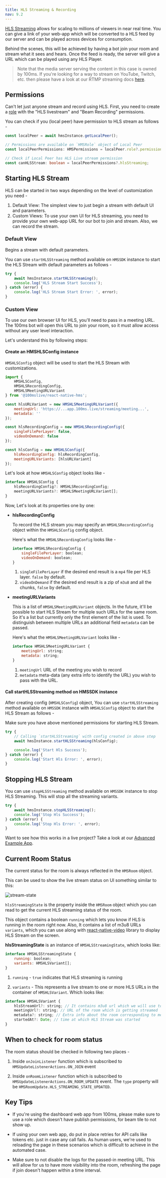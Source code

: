 ```yaml
---
title: HLS Streaming & Recording
nav: 9.2
---
```


[HLS Streaming](/react-native/v2/foundation/live-streaming) allows for scaling to millions of viewers in near real time. You can give a link of your web-app which will be converted to a HLS feed by our server and can be played across devices for consumption.

Behind the scenes, this will be achieved by having a bot join your room and stream what it sees and hears. Once the feed is ready, the server will give a URL which can be played using any HLS Player.

> Note that the media server serving the content in this case is owned by 100ms. If you're looking for a way to stream on YouTube, Twitch, etc. then please have a look at our RTMP streaming docs [here](recording).

## Permissions

Can't let just anyone stream and record using HLS. First, you need to create a [role](/react-native/v2/foundation/templates-and-roles) with the "HLS livestream" and "Beam Recording" permissions.

You can check if you (local peer) have permission to HLS stream as follows -

```ts
const localPeer = await hmsInstance.getLocalPeer();

// Permissions are available on `HMSRole` object of Local Peer
const localPeerPermissions: HMSPermissions = localPeer.role?.permissions;

// Check if Local Peer has HLS Live stream permission
const canHLSStream: boolean = localPeerPermissions?.hlsStreaming;
```

## Starting HLS Stream

HLS can be started in two ways depending on the level of customization you need -

1. Default View: The simplest view to just begin a stream with default UI and parameters.
2. Custom Views: To use your own UI for HLS streaming, you need to provide your own web-app URL for our bot to join and stream. Also, we can record the stream.

### Default View

Begins a stream with default parameters.

You can use `startHLSStreaming` method available on `HMSSDK` instance to start the HLS Stream with default parameters as follows -

```js
try {
    await hmsInstance.startHLSStreaming();
    console.log('HLS Stream Start Success');
} catch (error) {
    console.log('HLS Stream Start Error: ', error);
}
```

### Custom View

To use our own browser UI for HLS, you'll need to pass in a meeting URL. The 100ms bot will open this URL to join your room, so it must allow access without any user level interaction.

Let's understand this by following steps:

<div className="steps-container">

#### Create an HMSHLSConfig instance

`HMSHLSConfig` object will be used to start the HLS Stream with customizations.

```js
import {
    HMSHLSConfig,
    HMSHLSRecordingConfig,
    HMSHLSMeetingURLVariant
} from '@100mslive/react-native-hms';

const hlsURLVariant = new HMSHLSMeetingURLVariant({
    meetingUrl: 'https://...app.100ms.live/streaming/meeting...',
    metadata: ''
});

const hlsRecordingConfig = new HMSHLSRecordingConfig({
    singleFilePerLayer: false,
    videoOnDemand: false
});

const hlsConfig = new HMSHLSConfig({
    hlsRecordingConfig: hlsRecordingConfig,
    meetingURLVariants: [hlsURLVariant]
});
```

Let's look at how `HMSHLSConfig` object looks like -

```js
interface HMSHLSConfig {
    hlsRecordingConfig?: HMSHLSRecordingConfig;
    meetingURLVariants?: HMSHLSMeetingURLVariant[];
}
```

Now, Let's look at its properties one by one:

-   **hlsRecordingConfig**

    To record the HLS stream you may specify an `HMSHLSRecordingConfig` object within the `HMSHLSConfig` config object.

    Here's what the `HMSHLSRecordingConfig` looks like -

    ```js
    interface HMSHLSRecordingConfig {
        singleFilePerLayer: boolean;
        videoOnDemand: boolean;
    }
    ```

    1. `singleFilePerLayer` if the desired end result is a `mp4` file per HLS layer. `false` by default.
    2. `videoOnDemand` if the desired end result is a zip of `m3u8` and all the chunks, `false` by default.

-   **meetingURLVariants**

    This is a list of `HMSHLSMeetingURLVariant` objects. In the future, it'll be possible to start HLS Stream for multiple such URLs for the same room. So it's a list but currently only the first element of the list is used. To distinguish between multiple URLs an additional field `metadata` can be passed.

    Here's what the `HMSHLSMeetingURLVariant` looks like -

    ```js
    interface HMSHLSMeetingURLVariant {
        meetingUrl: string;
        metadata: string;
    }
    ```

    1. `meetingUrl` URL of the meeting you wish to record
    2. `metadata` meta-data (any extra info to identify the URL) you wish to pass with the URL.

#### Call startHLSStreaming method on HMSSDK instance

After creating config (`HMSHLSConfig`) object, You can use `startHLSStreaming` method available on `HMSSDK` instance with `HMSHLSConfig` object to start the HLS Stream as follows -

Make sure you have above mentioned permissions for starting HLS Stream.

```js
try {
    // Calling `startHLSStreaming` with config created in above step
    await hmsInstance.startHLSStreaming(hlsConfig);

    console.log('Start Hls Success');
} catch (error) {
    console.log('Start Hls Error: ', error);
}
```

</div>

## Stopping HLS Stream

You can use `stopHLSStreaming` method available on `HMSSDK` instance to stop HLS Streaming. This will stop all the streaming variants.

```js
try {
    await hmsInstance.stopHLSStreaming();
    console.log('Stop Hls Success');
} catch (error) {
    console.log('Stop Hls Error: ', error);
}
```

Want to see how this works in a live project? Take a look at our [Advanced Example App](https://github.com/100mslive/react-native-hms/tree/main/example).

## Current Room Status

The current status for the room is always reflected in the `HMSRoom` object.

This can be used to show the live stream status on UI something similar to this:

![stream-state](/docs/v2/flutter-stream-state.jpg)

`hlsStreamingState` is the property inside the `HMSRoom` object which you can read to get the current HLS streaming status of the room.

This object contains a boolean `running` which lets you know if HLS is running in the room right now. Also, It contains a list of m3u8 URLs `variants`, which you can use along with [react-native-video](https://www.npmjs.com/package/react-native-video) library to display HLS Stream on the screen.

**hlsStreamingState** is an instance of `HMSHLSStreamingState`, which looks like:

```js
interface HMSHLSStreamingState {
    running: boolean;
    variants: HMSHLSVariant[];
}
```

1. `running` - `true` indicates that HLS streaming is running

2. `variants` - This represents a live stream to one or more HLS URLs in the container of `HMSHLSVariant`. Which looks like:

```js
interface HMSHLSVariant {
    hlsStreamUrl?: string; // It contains m3u8 url which we will use to show the stream
    meetingUrl?: string; // URL of the room which is getting streamed
    metadata?: string; // Extra info about the room corresponding to meetingUrl which is passed in `HMSHLSMeetingURLVariant` while starting HLS
    startedAt?: Date; // time at which HLS Stream was started
}
```

## When to check for room status

The room status should be checked in following two places -

1. Inside `onJoinListener` function which is subscribed to `HMSUpdateListenerActions.ON_JOIN` event

2. Inside `onRoomListener` function which is subscribed to `HMSUpdateListenerActions.ON_ROOM_UPDATE` event. The `type` property will be `HMSRoomUpdate.HLS_STREAMING_STATE_UPDATED`.

## Key Tips

-   If you're using the dashboard web app from 100ms, please make sure to use a role which doesn't have publish permissions, for beam tile to not show up.

-   If using your own web app, do put in place retries for API calls like tokens etc. just in case any call fails. As human users, we're used to reloading the page in these scenarios which is difficult to achieve in the automated case.

-   Make sure to not disable the logs for the passed-in meeting URL. This will allow for us to have more visibility into the room, refreshing the page if join doesn't happen within a time interval.
